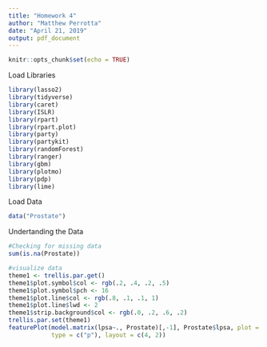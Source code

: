 ```yaml
---
title: "Homework 4"
author: "Matthew Perrotta"
date: "April 21, 2019"
output: pdf_document
---
```


```r
knitr::opts_chunk$set(echo = TRUE)
```

Load Libraries
```r
library(lasso2)
library(tidyverse)
library(caret)
library(ISLR)
library(rpart)
library(rpart.plot)
library(party)
library(partykit)
library(randomForest)
library(ranger)
library(gbm)
library(plotmo)
library(pdp)
library(lime)
```

Load Data
```r
data("Prostate")
```

Undertanding the Data
```r
#Checking for missing data
sum(is.na(Prostate))

#visualize data
theme1 <- trellis.par.get()
theme1$plot.symbol$col <- rgb(.2, .4, .2, .5)
theme1$plot.symbol$pch <- 16
theme1$plot.line$col <- rgb(.8, .1, .1, 1)
theme1$plot.line$lwd <- 2
theme1$strip.background$col <- rgb(.0, .2, .6, .2)
trellis.par.set(theme1)
featurePlot(model.matrix(lpsa~., Prostate)[,-1], Prostate$lpsa, plot = "scatter", labels = c("","Y"),
            type = c("p"), layout = c(4, 2))
```

